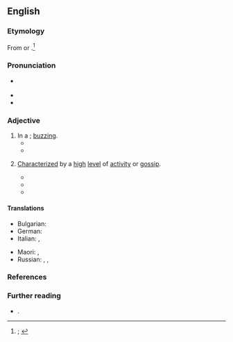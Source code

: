 ==English==
{{was wotd|2020|March|23}}

===Etymology===
From {{prefix|en|a|pos1=prefix indicating a condition or manner|buzz|t2=feeling or rush of energy or excitement; major topic of conversation; widespread rumor; information spread behind the scenes}} or {{m|en|buzz|t=to show a high level of activity and haste; to communicate in an undertone; to spread, as a report, by whispers or secretly; to talk to incessantly or confidentially in a low humming voice}}.<ref>{{R:OED Online|pos=adj|id=849|date=December 2011|nodot=yes}}; {{R:Lexico|pos=adj}}</ref>

===Pronunciation===
* {{a|RP|GA}} {{IPA|en|/əˈbʌz/}}
* {{audio|en|LL-Q1860 (eng)-I learned some phrases-abuzz.wav|Audio (RP)}}
* {{rhymes|en|ʌz}}

===Adjective===
{{en-adj}}

# In a {{l|en|buzz|t=[[feeling#Noun|feeling]] or [[rush#Noun|rush]] of [[energy]] or [[excitement]]}}; [[buzzing#Adjective|buzzing]].
#* {{quote-journal|en|author=Peter B[ernhard] Kyne|authorlink=Peter B. Kyne|title=The Long Chance: The Tale of a Hat Ranch|editor=[[w:Charles K. Field|Charles K[ellogg] Field]]|magazine=[[w:Sunset (magazine)|Sunset: The Pacific Monthly]]|location=San Francisco, Calif.|publisher=[[w:Southern Pacific Transportation Company|Southern Pacific Company]]|month=July|year=1913|volume=31|issue=1|page=131|pageurl=https://babel.hathitrust.org/cgi/pt?id=chi.78751838&view=1up&seq=143|column=2|oclc=1098947818|passage=The town was '''abuzz''' with excitement for an hour, when the news became stale.}}
#* {{quote-book|en|author=Cory Doctorow|authorlink=Cory Doctorow|title={{w|Someone Comes to Town, Someone Leaves Town}}|url=https://books.google.com/books?id=vCKKjMD178sC&pg=PT207|location=New York, N.Y.|publisher={{w|Tor Books}}|month=June|year=2005|isbn=978-0-7653-1278-5|edition2=1st trade paperback|location2=New York, N.Y.|publisher2=[[w:Tom Doherty|Tom Doherty Associates]]|year2=2006|isbn2=978-1-4299-8907-7|passage=It was coming up on the cusp of July and August, and he remembered boyhood summers on the mountain's slopes '''abuzz''' with blackflies and syrupy heat.}}
# {{lb|en|postpositive}} [[characterize|Characterized]] by a [[high#Adjective|high]] [[level#Noun|level]] of [[activity]] or [[gossip#Noun|gossip]].
#: {{synonyms|en|Thesaurus:active}}
#* {{RQ:Dickens Tale of Two Cities|chapter=The Game Made|page=212|passage=The court was all astir and '''a-buzz''', when the black sheep—whom many fell away from in dread—pressed him into an obscure corner among the crowd.}}
#* {{quote-book|en|author=Francis Lynde|chapter=How a King’s Trooper Became a Wastrel|title=The Master of Appleby:{{nb...|A Novel Tale Concerning Itself in Part with the Great Struggle in the Two Carolinas; but chiefly with the Adventures therein of Two Gentlemen who Loved One and the Same Lady}}|location=New York, N.Y.|publisher=[[w:Grosset & Dunlap|Grosset & Dunlap Publishers]]|year=1902|page=289|pageurl=https://archive.org/details/masterofapplebyn00lynd/page/289/mode/1up|oclc=9856495|passage=Now what a-devil has set this hornet's nest of theirs '''abuzz''' so suddenly?}}
#* {{quote-book|en|author=Lauren Dane|chapter=20|title=Back to You|location=Don Mills, Ont.|publisher=[[w:Harlequin Enterprises|HQN Books]]|year=2015|page=237|pageurl=https://books.google.com/books?id=5TTABQAAQBAJ&pg=PA237|isbn=978-0-373-77958-1|passage=The ranch was '''abuzz''' with activity and had been for hours.}}

====Translations====
{{trans-top|in a buzz}}
* Bulgarian: {{t+|bg|бръмчащ}}
* German: {{t+|de|schwirren}}
* Italian: {{t+|it|ronzante}}, {{t+|it|rumoreggiante}}
{{trans-mid}}
* Maori: {{t|mi|rorohū}}, {{t|mi|rangorango}} {{qualifier|like a blowfly}}
* Russian: {{t+|ru|гудя́щий|m}}, {{t|ru|гудя́щая|f}}, {{t|ru|гудя́щее|n}}
{{trans-bottom}}

{{trans-top|characterized by a high level of activity or gossip}}
{{trans-mid}}
{{trans-bottom}}

===References===
<references />

===Further reading===
* {{R:MW3 1976|page=8}}.